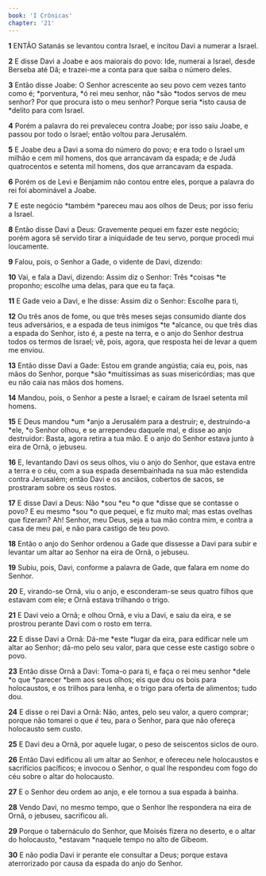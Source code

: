 ```yaml
---
book: 'I Crônicas'
chapter: '21'
---
```


**1** ENTÃO Satanás se levantou contra Israel, e incitou Davi a numerar a Israel.

**2** E disse Davi a Joabe e aos maiorais do povo: Ide, numerai a Israel, desde Berseba até Dã; e trazei-me a conta para que saiba o número deles.

**3** Então disse Joabe: O Senhor acrescente ao seu povo cem vezes tanto como é; *porventura, *ó rei meu senhor, não *são *todos servos de meu senhor? Por que procura isto o meu senhor? Porque seria *isto causa de *delito para com Israel.

**4** Porém a palavra do rei prevaleceu contra Joabe; por isso saiu Joabe, e passou por todo o Israel; então voltou para Jerusalém.

**5** E Joabe deu a Davi a soma do número do povo; e era todo o Israel um milhão e cem mil homens, dos que arrancavam da espada; e de Judá quatrocentos e setenta mil homens, dos que arrancavam da espada.

**6** Porém os de Levi e Benjamim não contou entre eles, porque a palavra do rei foi abominável a Joabe.

**7** E este negócio *também *pareceu mau aos olhos de Deus; por isso feriu a Israel.

**8** Então disse Davi a Deus: Gravemente pequei em fazer este negócio; porém agora sê servido tirar a iniquidade de teu servo, porque procedi mui loucamente.

**9** Falou, pois, o Senhor a Gade, o vidente de Davi, dizendo:

**10** Vai, e fala a Davi, dizendo: Assim diz o Senhor: Três *coisas *te proponho; escolhe uma delas, para que eu ta faça.

**11** E Gade veio a Davi, e lhe disse: Assim diz o Senhor: Escolhe para ti,

**12** Ou três anos de fome, ou que três meses sejas consumido diante dos teus adversários, e a espada de teus inimigos *te *alcance, ou que três dias a espada do Senhor, isto é, a peste na terra, e o anjo do Senhor destrua todos os termos de Israel; vê, pois, agora, que resposta hei de levar a quem me enviou.

**13** Então disse Davi a Gade: Estou em grande angústia; caia eu, pois, nas mãos do Senhor, porque *são *muitíssimas as suas misericórdias; mas que eu não caia nas mãos dos homens.

**14** Mandou, pois, o Senhor a peste a Israel; e caíram de Israel setenta mil homens.

**15** E Deus mandou *um *anjo a Jerusalém para a destruir; e, destruindo-a *ele, *o Senhor olhou, e se arrependeu daquele mal, e disse ao anjo destruidor: Basta, agora retira a tua mão. E o anjo do Senhor estava junto à eira de Ornã, o jebuseu.

**16** E, levantando Davi os seus olhos, viu o anjo do Senhor, que estava entre a terra e o céu, com a sua espada desembainhada na sua mão estendida contra Jerusalém; então Davi e os anciãos, cobertos de sacos, se prostraram sobre os seus rostos.

**17** E disse Davi a Deus: Não *sou *eu *o que *disse que se contasse o povo? E eu mesmo *sou *o que pequei, e fiz muito mal; mas estas ovelhas que fizeram? Ah! Senhor, meu Deus, seja a tua mão contra mim, e contra a casa de meu pai, e não para castigo de teu povo.

**18** Então o anjo do Senhor ordenou a Gade que dissesse a Davi para subir e levantar um altar ao Senhor na eira de Ornã, o jebuseu.

**19** Subiu, pois, Davi, conforme a palavra de Gade, que falara em nome do Senhor.

**20** E, virando-se Ornã, viu o anjo, e esconderam-se seus quatro filhos que estavam com ele; e Ornã estava trilhando o trigo.

**21** E Davi veio a Ornã; e olhou Ornã, e viu a Davi, e saiu da eira, e se prostrou perante Davi com o rosto em terra.

**22** E disse Davi a Ornã: Dá-me *este *lugar da eira, para edificar nele um altar ao Senhor; dá-mo pelo seu valor, para que cesse este castigo sobre o povo.

**23** Então disse Ornã a Davi: Toma-o para ti, e faça o rei meu senhor *dele *o que *parecer *bem aos seus olhos; eis que dou os bois para holocaustos, e os trilhos para lenha, e o trigo para oferta de alimentos; tudo dou.

**24** E disse o rei Davi a Ornã: Não, antes, pelo seu valor, a quero comprar; porque não tomarei o que _é_ teu, para o Senhor, para que não ofereça holocausto sem custo.

**25** E Davi deu a Ornã, por aquele lugar, o peso de seiscentos siclos de ouro.

**26** Então Davi edificou ali um altar ao Senhor, e ofereceu nele holocaustos e sacrifícios pacíficos; e invocou o Senhor, o qual lhe respondeu com fogo do céu sobre o altar do holocausto.

**27** E o Senhor deu ordem ao anjo, e ele tornou a sua espada à bainha.

**28** Vendo Davi, no mesmo tempo, que o Senhor lhe respondera na eira de Ornã, o jebuseu, sacrificou ali.

**29** Porque o tabernáculo do Senhor, que Moisés fizera no deserto, e o altar do holocausto, *estavam *naquele tempo no alto de Gibeom.

**30** E não podia Davi ir perante ele consultar a Deus; porque estava aterrorizado por causa da espada do anjo do Senhor.
